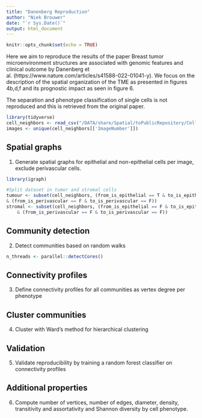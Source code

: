 ```yaml
---
title: "Danenberg Reproduction"
author: "Niek Brouwer"
date: "`r Sys.Date()`"
output: html_document
---
```


```r
knitr::opts_chunk$set(echo = TRUE)
```

Here we aim to reproduce the results of the paper Breast tumor microenvironment structures are associated with genomic features and clinical outcome by Danenberg et al. (https://www.nature.com/articles/s41588-022-01041-y).
We focus on the description of the spatial organization of the TME as presented in figures 4b,d,f and its prognostic impact as seen in figure 6.

The separation and phenotype classification of single cells is not reproduced and this is retrieved from the original paper.

```r
library(tidyverse)
cell_neighbors <- read_csv("/DATA/share/Spatial/toPublicRepository/CellNeighbours.csv")
images <- unique(cell_neighbors[['ImageNumber']])
```

## Spatial graphs
1.	Generate spatial graphs for epithelial and non-epithelial cells per image, exclude perivascular cells.
```r
library(igraph)

#Split dataset in tumor and stromal cells
tumour <- subset(cell_neighbors, (from_is_epithelial == T & to_is_epithelial == T)
& (from_is_perivascular == F & to_is_perivascular == F))
stromal <- subset(cell_neighbors, (from_is_epithelial == F & to_is_epithelial == F) 
	& (from_is_perivascular == F & to_is_perivascular == F))

```

## Community detection
2.	Detect communities based on random walks

```r
n_threads <- parallel::detectCores()


```


## Connectivity profiles
3.	Define connectivity profiles for all communities as vertex degree per phenotype

## Cluster communities
4.	Cluster with Ward’s method for hierarchical clustering

## Validation
5.	Validate reproducibility by training a random forest classifier on connectivity profiles

## Additional properties
6.	Compute number of vertices, number of edges, diameter, density, transitivity and assortativity and Shannon diversity by cell phenotype.
